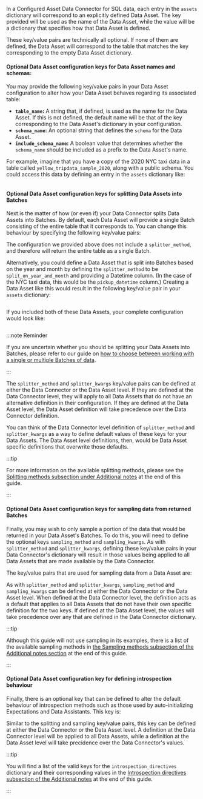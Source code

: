 
In a Configured Asset Data Connector for SQL data, each entry in the `assets` dictionary will correspond to an explicitly defined Data Asset.  The key provided will be used as the name of the Data Asset, while the value will be a dictionary that specifies how that Data Asset is defined.

These key/value pairs are technically all optional.  If none of them are defined, the Data Asset will correspond to the table that matches the key corresponding to the empty Data Asset dictionary.

#### Optional Data Asset configuration keys for Data Asset names and schemas:

You may provide the following key/value pairs in your Data Asset configuration to alter how your Data Asset behaves regarding its associated table:

- **`table_name`:** A string that, if defined, is used as the name for the Data Asset.  If this is not defined, the default name will be that of the key corresponding to the Data Asset's dictionary in your configuration.
- **`schema_name`:** An optional string that defines the `schema` for the Data Asset.
- **`include_schema_name`:** A boolean value that determines whether the `schema_name` should be included as a prefix to the Data Asset's name.

For example, imagine that you have a copy of the 2020 NYC taxi data in a table called `yellow_tripdata_sample_2020`, along with a public schema.  You could access this data by defining an entry in the `assets` dictionary like:

```python name="configured sql data asset single batch"
```


#### Optional Data Asset configuration keys for splitting Data Assets into Batches

Next is the matter of how (or even if) your Data Connector splits Data Assets into Batches.  By default, each Data Asset will provide a single Batch consisting of the entire table that it corresponds to.  You can change this behaviour by specifying the following key/value pairs:

<NoteOptionalDataConnectorKeys splitting={true} />

The configuration we provided above does not include a `splitter_method`, and therefore will return the entire table as a single Batch.

Alternatively, you could define a Data Asset that is split into Batches based on the year and month by defining the `splitter_method` to be `split_on_year_and_month` and providing a Datetime column. (In the case of the NYC taxi data, this would be the `pickup_datetime` column.)  Creating a Data Asset like this would result in the following key/value pair in your `assets` dictionary:

```python name="configured sql data asset multi batch"
```

If you included both of these Data Assets, your complete configuration would look like:

```python name="full configuration for sql configured Data Source"
```

:::note Reminder

If you are uncertain whether you should be splitting your Data Assets into Batches, please refer to our guide on [how to choose between working with a single or multiple Batches of data](../../how_to_choose_between_working_with_a_single_or_multiple_batches_of_data.md).

:::

The `splitter_method` and `splitter_kwargs` key/value pairs can be defined at either the Data Connector or the Data Asset level.  If they are defined at the Data Connector level, they will apply to all Data Assets that do not have an alternative definition in their configuration.  If they are defined at the Data Asset level, the Data Asset definition will take precedence over the Data Connector definition.

You can think of the Data Connector level definition of `splitter_method` and `splitter_kwargs` as a way to define default values of these keys for your Data Assets.  The Data Asset level definitions, then, would be Data Asset specific definitions that overwrite those defaults.

:::tip

For more information on the available splitting methods, please see the [Splitting methods subsection under Additional notes](#splitting-methods) at the end of this guide.

:::

#### Optional Data Asset configuration keys for sampling data from returned Batches

Finally, you may wish to only sample a portion of the data that would be returned in your Data Asset's Batches.  To do this, you will need to define the optional keys `sampling_method` and `sampling_kwargs`.  As with `splitter_method` and `splitter_kwargs`, defining these key/value pairs in your Data Connector's dictionary will result in those values being applied to all Data Assets that are made available by the Data Connector.

The key/value pairs that are used for sampling data from a Data Asset are:

<NoteOptionalDataConnectorKeys sampling={true} />

As with `splitter_method` and `splitter_kwargs`, `sampling_method` and `sampling_kwargs` can be defined at either the Data Connector or the Data Asset level.  When defined at the Data Connector level, the definition acts as a default that applies to all Data Assets that do not have their own specific definition for the two keys.  If defined at the Data Asset level, the values will take precedence over any that are defined in the Data Connector dictionary.

:::tip

Although this guide will not use sampling in its examples, there is a list of the available sampling methods in [the Sampling methods subsection of the Additional notes section](#sampling-methods) at the end of this guide.

:::

#### Optional Data Asset configuration key for defining introspection behaviour

Finally, there is an optional key that can be defined to alter the default behaviour of introspection methods such as those used by auto-initializing Expectations and Data Assistants.  This key is:

<NoteOptionalDataConnectorKeys introspection={true} />

Similar to the splitting and sampling key/value pairs, this key can be defined at either the Data Connector or the Data Asset level.  A definition at the Data Connector level will be applied to all Data Assets, while a definition at the Data Asset level will take precidence over the Data Connector's values.

:::tip

You will find a list of the valid keys for the `introspection_directives` dictionary and their corresponding values in the [Introspection directives subsection of the Additional notes](#introspection-directives) at the end of this guide.

:::